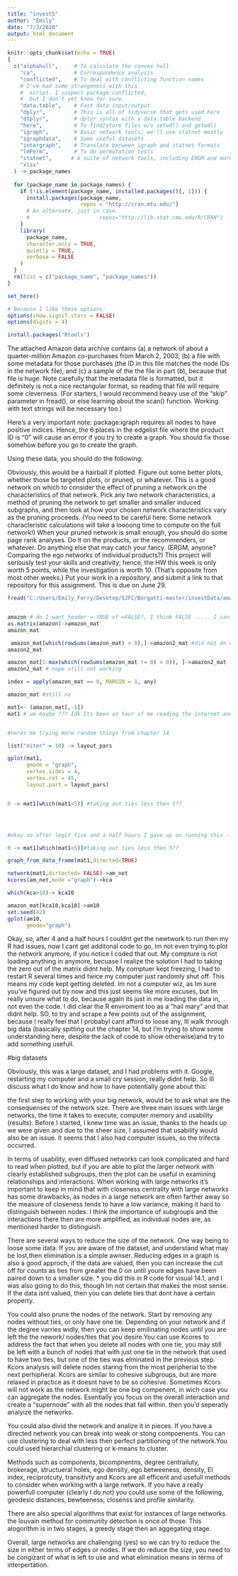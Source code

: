 ---
title: "invest5"
author: "Emily"
date: "7/3/2020"
output: html_document
---

```{r setup, include=FALSE}
knitr::opts_chunk$set(echo = TRUE)
{
  c("alphahull",     # To calculate the convex hull
    "ca",            # Correspondence analysis
    "conflicted",    # To deal with conflicting function names
    # I've had some strangeness with this
    #  script. I suspect package:conflicted,
    #  but I don't yet know for sure.
    "data.table",    # Fast data input/output
    "dplyr",         # This is all of tidyverse that gets used here
    "dtplyr",        # dplyr syntax with a data.table backend
    "here",          # To find/store files w/o setwd() and getwd()
    "igraph",        # Basic network tools; we'll use statnet mostly
    "igraphdata",    # Some useful datasets
    "intergraph",    # Translate between igraph and statnet formats
    "lmPerm",        # To do permutation tests
    "statnet",      # A suite of network tools, including ERGM and more
    "xlsx"
  ) -> package_names
  
  for (package_name in package_names) {
    if (!is.element(package_name, installed.packages()[, 1])) {
      install.packages(package_name,
                       repos = "http://cran.mtu.edu/")
      # An alternate, just in case.
      #                      repos="http://lib.stat.cmu.edu/R/CRAN")
    }
    library(
      package_name,
      character.only = TRUE,
      quietly = TRUE,
      verbose = FALSE
    )
  }
  rm(list = c("package_name", "package_names"))
}

set_here()

# Because I like these options:
options(show.signif.stars = FALSE)
options(digits = 4)

install.packages("Rtools")
```

The attached Amazon data archive contains (a) a network of about a quarter-million Amazon co-purchases from March 2, 2003, (b) a file with some metadata for those purchases (the ID in this file matches the node IDs in the network file), and (c) a sample of the the file in part (b), because that file is huge. Note carefully that the metadata file is formatted, but it definitely is not a nice rectangular format, so reading that file will require some cleverness. (For starters, I would recommend heavy use of the "skip" parameter in fread(), or else learning about the scan() function. Working with text strings will be necessary too.)

Here's a very important note: package:igraph requires all nodes to have positive indices. Hence, the 6 places in the edgelist file where the product ID is "0" will cause an error if you try to create a graph. You should fix those somehow before you go to create the graph.

Using these data, you should do the following:

Obviously, this would be a hairball if plotted. Figure out some better plots, whether those be targeted plots, or pruned, or whatever.
This is a good network on which to consider the effect of pruning a network on the characteristics of that network. Pick any two network characteristics, a method of pruning the network to get smaller and smaller induced subgraphs, and then look at how your chosen network characteristics vary as the pruning proceeds. (You need to be careful here: Some network characteristic calculations will take a loooong time to compute on the full network!)
When your pruned network is small enough, you should do some page rank analyses. Do it on the products, or the recommenders, or whatever.
Do anything else that may catch your fancy. (ERGM, anyone? Comparing the ego networks of individual products?)
This project will seriously test your skills and creativity; hence, the HW this week is only worth 5 points, while the investigation is worth 10. (That's opposite from most other weeks.) Put your work in a repository, and submit a link to that repository for this assignment. This is due on June 29.


```{r}
fread("C:/Users/Emily_Ferry/Desktop/SJFC/Borgatti-master/investData/amazon-2003-03-02.txt",skip="__auto__", header=TRUE)->amazon


amazon # do I want header = tRUE of =FALSE?, I think FALSE ..... I can tell this is going to be painfull 
as.matrix(amazon)->amazon_mat
amazon_mat

 amazon_mat[which(rowSums(amazon_mat) > 0),]->amazon2_mat #did not do what I thought it would cool cool 
amazon2_mat

amazon_mat[1:max(which(rowSums(amazon_mat != 0) > 0)), ]->amazon2_mat
amazon2_mat # nope still not working

index = apply(amazon_mat == 0, MARGIN = 1, any)

amazon_mat #still no 

mat1<- (amazon_mat[,-1])
mat1 # um maybe ??? Idk Its been an hour of me reading the internet and trying random code ( not all pictured ) to figure this out 


#heres me trying more random things from chapter 14 

list("niter" = 10) -> layout_pars

gplot(mat1,
      gmode = "graph",
      vertex.sides = 4,
      vertex.rot = 45,
      layout.part = layout_pars)


0 -> mat1[which(mat1<5)] #taking out ties less then 5?? 





```


```{r}

#okay so after legit five and a half hours I gave up on running this - I dont have more time to waste. 

0 -> mat1[which(mat1<5)]#taking out ties less then 5?? 

graph_from_data_frame(mat1,directed=TRUE)

network(mat1,dirtected= FALSE)->am_net
kcores(am_net,mode ="graph")->kca

which(kca>10)-> kca10

amazon_mat[kca10,kca10]->am10
set.seed(42)
gplot(am10,
      gmode="graph")

```

Okay, so, after 4 and a half hours I couldnt get the newtwork to run then my R had issues, now I cant get additonal code to go, Im not even trying to plot the network anymore, if you notice I coded that out. My compture is not loading anything in anymore, becuase I realize the solution I had to taking the zero out of the matrix didnt help. My comptuer kept freezing, I had to restart R several times and twice my computer just randomly shut off. This means my code kept getting deleted. Im not a computer wiz, as Im sure you've figured out by now and this just seems like more excuses, but Im really unsure what to do, because again its just in me loading the data in, not even the code. I did clear the R enviroment too as a "hail mary" and that didnt help. SO, to try and scrape a few points out of the assignment, because I really feel that I probabyl cant afford to loose any, Ill walk through big data (basically spitting out the chapter 14, but I'm trying to show some understanding here, despite the lack of code to show otherwise)and try to add something usefull. 


#big datasets

Obviously, this was a large dataset, and I had problems with it. Google, restarting my computer and a small cry session, really didnt help. So Ill discuss what I do know and how to have potentially gone about this: 

the first step to working with your big network, would be to ask what are the consequenses of the network size. There are three main issues with large networks, the time it takes to execute, computer memory and usability (results). Before I started, I knew time was an issue, thanks to the heads up we were given and due to the sheer size, I assumed that usability would also be an issue. It seems that I also had computer issues, so the trifecta occurred. 

In terms of usability, even diffused networks can look complicated and hard to read when plotted, but if you are able to plot the larger network with clearly established subgroups, then the plot can be useful in examining relationships and interactions. When working with large networks it’s important to keep in mind that with closeness centrality with large networks has some drawbacks, as nodes in a large network are often farther away so the measure of closeness tends to have a low variance, making it hard to distinguish between nodes. I think the importance of subgroups and the interactions there then are more amplified, as individual nodes are, as mentioned harder to distinguish.   

There are several ways to reduce the size of the network. One way being to loose some data. If you are aware of the dataset, and understand what may be lost,then elimination is a simple awnser. Reducing edges in a graph is also a good approch, if the data are valued, then you can increase the cut off for counts as ties from greater the 0 on until youre edges have been paired down to a smaller size. * you did this in R code for visual 14.1, and I was also going to do this, though Im not certain that makes the most sense. If the data isnt valued, then you can delete ties that dont have a certain property. 

You could also prune the nodes of the network. Start by removing any nodes without ties, or only have one tie. Depending on your network and if the degree varries widly, then you can keep emilinating nodes until you are left the the nework/ nodes/ties that you desire.You can use Kcores to address the fact that when you delete all nodes with one tie, you may still be left with a bunch of nodes that with just one tie in the network that used to have two ties, but one of the ties was elminated in the previous step. Kcors analysis will delete nodes staring from the most peripherial to the next perhipheral. Kcors are similar to cohesive subgroups, but are more relaxed in practice as it doesnt have to be so cohesive. Sometimes Kcors will not work as the network might be one big compenent, in wich case you can aggregate the nodes. Esentially you focus on the overall interaction and create a "supernode" with all the nodes that fall within. then you'd seperatly analyize the networks.

You could also divid the network and analize it in pieces. If you have a directed network you can break into weak or stong compoenents. You can use clustering to deal with less then perfect partitioning of the network.You could used hierarchial clustering or k-means to cluster. 

Methods such as components, bicompnentns, degree centrailuty, brokerage, structueral holes, ego density, ego betweeness, density, EI index, reciprotcuty, transitivty and Kcors are all efficent and usefull methods to consider when working with a large network. If you have a really powerfull computer (clearly I do not) you could use some of the following, geodesic distances, bewteeness, closenss and profile similarity.

There are also special algorithms that exist for instances of large networks. the louvain method for community detection is once of those. This alogorithm is in two stages, a greedy stage then an aggegating stage.

Overall, large networks are challenging (yes) so we can try to reduce the size in either terms of edges or nodes. If we do reduce the size, you need to be congizant of what is left to use and what elimination means in terms of interpertation. 




